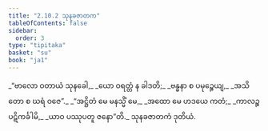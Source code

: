 ```yaml
---
title: "2.10.2 သုနခဇာတက"
tableOfContents: false
sidebar:
  order: 3
type: "tipitaka"
basket: "su"
book: "ja1"
---
```



<DynamicBreadcrumb />

<Division number="184" book="ja1">

<Paragraph number="638" type="verses" book="ja1">
_“ဗာလော ဝတာယံ သုနခေါ,_  
_ယော ဝရတ္တံ န ခါဒတိ;_  
_ဗန္ဓနာ စ ပမုဉ္စေယျ,_  
_အသိတော စ ဃရံ ဝဇေ”._  

</Paragraph>

</Division>
<Division number="185" book="ja1">

<Paragraph number="639" type="verses" book="ja1">
_“အဋ္ဌိတံ မေ မနသ္မိံ မေ,_  
_အထော မေ ဟဒယေ ကတံ;_  
_ကာလဉ္စ ပဋိကင်္ခါမိ,_  
_ယာဝ ပဿုပတူ ဇနော”တိ._  


</Paragraph>
</Division>

<Paragraph number="640" type="center" book="ja1">
သုနခဇာတကံ ဒုတိယံ.
</Paragraph>